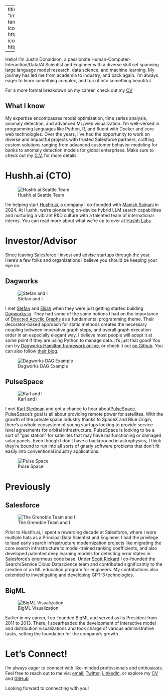 
---
title: "About Me"
image: "images/me.jpeg"
about:
  template: marquee
  links:
    - icon: twitter
      text: twitter
      href: https://twitter.com/omgjjd
    - icon: github
      text: Github
      href: https://github.com/jdonaldson

---

Hello! I'm Justin Donaldson, a passionate Human-Computer-Interaction/Data/AI
Scientist and Engineer with a diverse skill set spanning large language model
research, data science, and machine learning. My journey has led me from
academia to industry, and back again.  I'm always eager to learn something
complex, and turn it into something beautiful.

For a more formal breakdown on my career, check out my [CV](cv.qmd)


## What I know

My expertise encompasses model optimization, time series analysis, anomaly
detection, and advanced ML/web visualization. I'm well-versed in programming
languages like Python, R, and fluent with Docker and core web technologies.
Over the years, I've had the opportunity to work on diverse and impactful
projects with trusted Salesforce partners, crafting custom solutions ranging
from advanced customer behavior modeling for banks to anomaly detection models
for global enterprises.  Make sure to check out my [C.V.](cv.qmd) for more
details.

# Hushh.ai (CTO)

![Hushh.ai Seattle Team](images/hushh_ai.jpeg)

I'm helping start [Hushh.ai](http://www.hush.ai), a company I co-founded with
[Manish Sainani](https://www.linkedin.com/in/manishsainani/) in 2024. At Hushh,
we're pioneering on-device hybrid LLM search capabilities and nurturing a
vibrant R&D culture with a talented team of international interns. You can read
more about what we're up to over at [Hushh Labs](https://hushh-labs.github.io/hushh-labs-blog/)


# Investor/Advisor

Since leaving Salesforce I invest and advise startups through the year.  Here's
a few folks and organizations I believe you should be keeping your eye on.

## Dagworks
![Stefan and I](images/stefan.jpeg)

I met [Stefan](https://www.linkedin.com/in/skrawczyk/) and
[Elijah](https://www.linkedin.com/in/elijahbenizzy/) when they were just
getting started building [Dagworks.io](https://www.dagworks.io/).  They had
some of the same notions I had on the importance of [Directed Acyclic
Graphs](https://en.wikipedia.org/wiki/Directed_acyclic_graph) as a fundamental
programming theme.  Their decorator-based approach for static methods creates
the necessary coupling between imperative graph steps, and overall graph
execution order in an especially elegant way.  I believe most people will adopt
it at some point if they are using Python to manage data.  It's just that good!
You can try [Dagworks Hamilton framework online](https://www.tryhamilton.dev/),
or check it out [on Github](https://github.com/dagworks-inc/hamilton).  You can
also follow [their blog](https://blog.dagworks.io/).

![Dagworks DAG Example](https://www.dagworks.io/lineage_view.png)


## PulseSpace
![Karl and I](images/karl.jpeg)

I met [Karl Stedman](https://www.linkedin.com/in/thekarlstedman/) and got a
chance to hear about[PulseSpace](https://pulsespace.com/).  PulseSpace's goal
is all about providing remote power for satellites.  With the growth of the
private space industry thanks to SpaceX and Blue Origin, there's a whole
ecosystem of young startups looking to provide service level agreements for
orbital infrastructure.  PulseSpace is looking to be a sort of "gas station"
for satellites that may have malfunctioning or damaged solar panels.  Even
though I don't have a background in astrophysics, I think they're bound to run
into all sorts of gnarly software problems that don't fit easily into
conventional industry applications.

![Pulse Space](images/pulsespace.jpeg)

# Previously

## Salesforce

![The Grenoble Team and I](images/grenoble.jpeg)

Prior to Hushh.ai, I spent a rewarding decade at Salesforce, where I wore
multiple hats as a Principal Data Scientist and Engineer. I had the privilege
to lead early search infrastructure modernization projects like migrating the
core search infrastructure to model-trained ranking coefficients, and also
developed patented deep learning models for detecting error states in
Salesforce's enormous code base. Under [Scott
Rickard](https://www.linkedin.com/in/scottrickard/) I co-founded the
Search/Service Cloud Datascience team and contributed significantly to the
creation of an ML education program for engineers. My contributions also
extended to investigating and developing GPT-3 technologies.


## BigML

![BigML Visualization](images/bigml.jpeg)

Earlier in my career, I co-founded BigML and served as its President from 2011
to 2013. There, I spearheaded the development of interactive model and
distribution visualizations and took charge of various administrative tasks,
setting the foundation for the company's growth.


# Let's Connect!

I'm always eager to connect with like-minded professionals and enthusiasts.
Feel free to reach out to me via:
[email](mailto:jjd@jjd.io),
[Twitter](https://twitter.com/omgjjd),
[LinkedIn](https://www.linkedin.com/in/jjustindonaldson/), or explore my
[CV](http://jdonaldson.github.io/cv) and
[GitHub](https://www.github.com/jdonaldson)

Looking forward to connecting with you!

